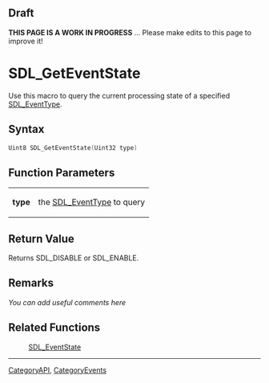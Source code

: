 == Draft ==

'''THIS PAGE IS A WORK IN PROGRESS''' ... Please make edits to this page to improve it!


<!-- #You will need to remove the line #acl All:read above in order to be able to save the new page.  Do not remove any other content above this comment.  You may delete this comment before you save. -->

<!-- #*^*^*^*^*See http://wiki.libsdl.org/moin.cgi/SGFunctions for details on editing this page*^*^*^*^* -->


= SDL_GetEventState =
Use this macro to query the current processing state of a specified [[SDL_EventType]].




== Syntax ==
<syntaxhighlight lang='c++'>
Uint8 SDL_GetEventState(Uint32 type)
</syntaxhighlight>


== Function Parameters ==
{|
|'''type'''
|the [[SDL_EventType]] to query
|}


== Return Value ==
Returns SDL_DISABLE or SDL_ENABLE.



== Remarks ==
''You can add useful comments here''

<!-- #Leave this section as-is unless you have a remark to put in.  In that case, replace ''You can add useful comments here'' with your remark(s) following the Style Guide instructions.  Leave the rest of the markup alone and delete this comment. -->


== Related Functions ==
:[[SDL_EventState]]


----
[[CategoryAPI]], [[CategoryEvents]]
<!-- #See the Style Guide for instructions on editing the footer. -->
